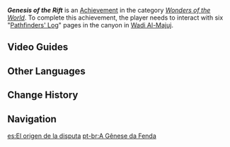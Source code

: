 {{Achievement Infobox
|id           = 81300
|order id     = 1287
|category     = Wonders of the World
|description  = Discover the truth behind the destruction of the Eremite investigative expedition to Gurabad.
|requirements = Collect six "[[Pathfinders' Log]]" pages.
|primogems    = 5
|tracking     = 
|topic        = 
|type         = Exploration
|hidden       = 1
|set          = 
|tier         = 
|tiers_total  = 
}}
'''''Genesis of the Rift''''' is an [[Achievement]] in the category ''[[Wonders of the World]]''. To complete this achievement, the player needs to interact with six "[[Pathfinders' Log]]" pages in the canyon in [[Wadi Al-Majuj]].
<!--
==Gameplay Notes==
*
==Trivia==
*

==Gallery==
{{Preview
|size=300px
|file=
|caption=
}}
-->
==Video Guides==
{{EVT
|video1   = https://youtu.be/LRVZkxzAhm4
|caption1 = Hidden Achievement : Genesis of the Rift Achievement
}}

==Other Languages==
{{Other Languages
|en       = Genesis of the Rift
|zhs      = 分歧的原点
|zhs_rm   = Fēnqí de Yuándiǎn
|zht      = 分歧的原點
|zht_rm   = Fēnqí de Yuándiǎn
|zh_tl    = The Beginning of Disagreement
|ja       = 分かれの原点
|ja_rm    = Wakare no Genten
|ja_tl    = Genesis of the Division
|ko       = 어긋난 원점
|ko_tl    = Misaligned Starting Point
|es       = El origen de la disputa
|es_tl    = The Origin of the Dispute
|fr       = Origine de la divergence
|fr_tl    = Origin of the Divergence
|ru       = Происхождение дивергенции
|ru_tl    = Origin of the Divergence
|th       = จุดกำเนิดของความแตกแยก
|th_rm    = 
|th_tl    = 
|vi       = Nguồn Gốc Của Sự Bất Đồng
|vi_tl    = 
|de       = Der Ursprung der Divergenz
|de_tl    = The Origin of the Divergence
|id       = Asal-usul Perselisihan
|id_tl    = Origin of the Dispute
|pt       = A Gênese da Fenda
|pt_tl    = 
|tr       = Yarığın Başlangıcı
|tr_tl    = Beginning of the Rift
|it       = Genesi dello scisma
|it_tl    = Genesis of the Schism
}}

==Change History==
{{Change History|3.4}}
<!--
==References==
{{Reflist}}
-->
==Navigation==
{{Achievement Navbox}}

[[es:El origen de la disputa]]
[[pt-br:A Gênese da Fenda]]
